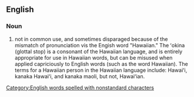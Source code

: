 ==English==

===Noun===
{{en-noun}}

# {{alternative spelling of|[[Hawaiian]]}} not in common use, and sometimes disparaged because of the mismatch of pronunciation vis the Engish word "Hawaiian." The ʻokina (glottal stop) is a consonant of the Hawaiian language, and is entirely appropriate for use in Hawaiian words, but can be misused when applied capriciously to English words (such as the word Hawaiian). The terms for a Hawaiian person in the Hawaiian language include: Hawaiʻi, kanaka Hawaiʻi, and kanaka maoli, but not, Hawaiʻian.

[[Category:English words spelled with nonstandard characters]]